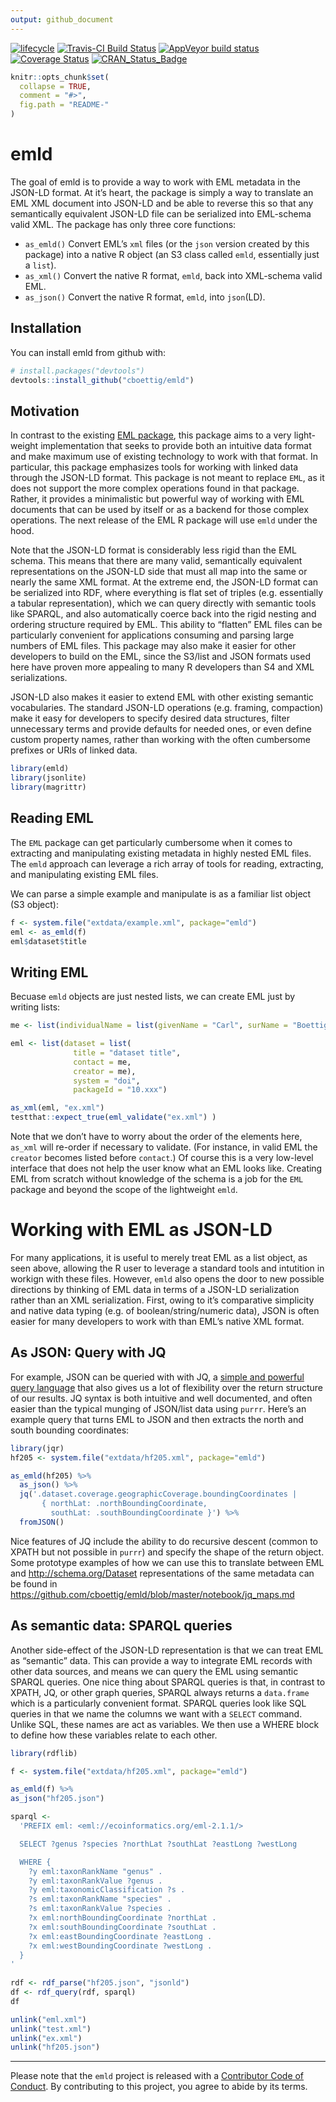 ```yaml
---
output: github_document
---
```


[![lifecycle](https://img.shields.io/badge/lifecycle-maturing-blue.svg)](https://www.tidyverse.org/lifecycle/#maturing)
[![Travis-CI Build Status](https://travis-ci.org/cboettig/emld.svg?branch=master)](https://travis-ci.org/cboettig/emld) 
[![AppVeyor build status](https://ci.appveyor.com/api/projects/status/github/cboettig/emld?branch=master&svg=true)](https://ci.appveyor.com/project/cboettig/emld)
[![Coverage Status](https://img.shields.io/codecov/c/github/cboettig/emld/master.svg)](https://codecov.io/github/cboettig/emld?branch=master)
[![CRAN_Status_Badge](http://www.r-pkg.org/badges/version/emld)](https://cran.r-project.org/package=emld)

<!-- README.md is generated from README.Rmd. Please edit that file -->

```r
knitr::opts_chunk$set(
  collapse = TRUE,
  comment = "#>",
  fig.path = "README-"
)
```

# emld

The goal of emld is to provide a way to work with EML metadata in the JSON-LD format. At it's heart, the package is simply a way to translate an EML XML document into JSON-LD and be able to reverse this so that any semantically equivalent JSON-LD file can be serialized into EML-schema valid XML.  The package has only three core functions:

- `as_emld()` Convert EML's `xml` files (or the `json` version created by this package) into a native R object (an S3 class called `emld`, essentially just a `list`).
- `as_xml()` Convert the native R format, `emld`, back into XML-schema valid EML.
- `as_json()` Convert the native R format, `emld`, into `json`(LD).


## Installation

You can install emld from github with:

```r
# install.packages("devtools")
devtools::install_github("cboettig/emld")
```



## Motivation


In contrast to the existing [EML package](https://ropensci.github.io/EML), this package aims to a very light-weight implementation that seeks to provide both an intuitive data format and make maximum use of existing technology to work with that format.  In particular, this package emphasizes tools for working with linked data through the JSON-LD format.  This package is not meant to replace `EML`, as it does not support the more complex operations found in that package.  Rather, it provides a minimalistic but powerful way of working with EML documents that can be used by itself or as a backend for those complex operations.  The next release of the EML R package will use `emld` under the hood.  

Note that the JSON-LD format is considerably less rigid than the EML schema.  This means that there are many valid, semantically equivalent representations on the JSON-LD side that must all map into the same or nearly the same XML format.  At the extreme end, the JSON-LD format can be serialized into RDF, where everything is flat set of triples (e.g. essentially a tabular representation), which we can query directly with semantic tools like SPARQL, and also automatically coerce back into the rigid nesting and ordering structure required by EML.  This ability to "flatten" EML files can be particularly convenient for applications consuming and parsing large numbers of EML files.  This package may also make it easier for other developers to build on the EML, since the S3/list and JSON formats used here have proven more appealing to many R developers than S4 and XML serializations.

JSON-LD also makes it easier to extend EML with other existing semantic vocabularies.  The standard JSON-LD operations (e.g. framing, compaction) make it easy for developers to specify desired data structures, filter unnecessary terms and provide defaults for needed ones, or even define custom property names, rather than working with the often cumbersome prefixes or URIs of linked data. 



```r
library(emld)
library(jsonlite)
library(magrittr)
```


## Reading EML

The `EML` package can get particularly cumbersome when it comes to extracting and manipulating existing metadata in highly nested EML files.  The `emld` approach can leverage a rich array of tools for reading, extracting, and manipulating existing EML files. 

We can parse a simple example and manipulate is as a familiar list object (S3 object):

```r
f <- system.file("extdata/example.xml", package="emld")
eml <- as_emld(f)
eml$dataset$title
```


## Writing EML

Becuase `emld` objects are just nested lists, we can create EML just by writing lists: 

```r

me <- list(individualName = list(givenName = "Carl", surName = "Boettiger"))

eml <- list(dataset = list(
              title = "dataset title",
              contact = me,
              creator = me),
              system = "doi",
              packageId = "10.xxx")

as_xml(eml, "ex.xml")
testthat::expect_true(eml_validate("ex.xml") )
```

Note that we don't have to worry about the order of the elements here, `as_xml` will re-order if necessary to validate. (For instance, in valid EML the `creator` becomes listed before `contact`.)   Of course this is a very low-level interface that does not help the user know what an EML looks like. Creating EML from scratch without knowledge of the schema is a job for the `EML` package and beyond the scope of the lightweight `emld`.  


# Working with EML as JSON-LD 

For many applications, it is useful to merely treat EML as a list object, as seen above, allowing the R user to leverage a standard tools and intutition in workign with these files.  However, `emld` also opens the door to new possible directions by thinking of EML data in terms of a JSON-LD serialization rather than an XML serialization.  First, owing to it's comparative simplicity and native data typing (e.g. of boolean/string/numeric data), JSON is often easier for many developers to work with than EML's native XML format.  


## As JSON: Query with JQ 

For example, JSON can be queried with with JQ, a [simple and powerful query language](https://stedolan.github.io/jq/manual/) that also gives us a lot of flexibility over the return structure of our results.  JQ syntax is both intuitive and well documented, and often easier than the typical munging of JSON/list data using `purrr`.  Here's an example query that turns EML to JSON and then extracts the north and south bounding coordinates:


```r
library(jqr)
hf205 <- system.file("extdata/hf205.xml", package="emld")

as_emld(hf205) %>% 
  as_json() %>% 
  jq('.dataset.coverage.geographicCoverage.boundingCoordinates | 
       { northLat: .northBoundingCoordinate, 
         southLat: .southBoundingCoordinate }') %>%
  fromJSON()
```

Nice features of JQ include the ability to do recursive descent (common to XPATH but not possible in `purrr`) and specify the shape of the return object.  Some prototype examples of how we can use this to translate between EML and <http://schema.org/Dataset> representations of the same metadata can be found in <https://github.com/cboettig/emld/blob/master/notebook/jq_maps.md>



## As semantic data: SPARQL queries


Another side-effect of the JSON-LD representation is that we can treat EML as "semantic" data.  This can provide a way to integrate EML records with other data sources, and means we can query the EML using semantic SPARQL queries.  One nice thing about SPARQL queries is that, in contrast to XPATH, JQ, or other graph queries, SPARQL always returns a `data.frame` which is a particularly convenient format. SPARQL queries look like SQL queries in that we name the columns we want with a `SELECT` command.  Unlike SQL, these names are act as variables.  We then use a WHERE block to define how these variables relate to each other.  



```r
library(rdflib)
```


```r
f <- system.file("extdata/hf205.xml", package="emld")

as_emld(f) %>%
as_json("hf205.json")

sparql <- 
  'PREFIX eml: <eml://ecoinformatics.org/eml-2.1.1/>

  SELECT ?genus ?species ?northLat ?southLat ?eastLong ?westLong 

  WHERE { 
    ?y eml:taxonRankName "genus" .
    ?y eml:taxonRankValue ?genus .
    ?y eml:taxonomicClassification ?s .
    ?s eml:taxonRankName "species" .
    ?s eml:taxonRankValue ?species .
    ?x eml:northBoundingCoordinate ?northLat .
    ?x eml:southBoundingCoordinate ?southLat .
    ?x eml:eastBoundingCoordinate ?eastLong .
    ?x eml:westBoundingCoordinate ?westLong .
  }
'
  
rdf <- rdf_parse("hf205.json", "jsonld")
df <- rdf_query(rdf, sparql)
df
```






```r
unlink("eml.xml")
unlink("test.xml")
unlink("ex.xml")
unlink("hf205.json")
```


----

Please note that the `emld` project is released with a [Contributor Code of Conduct](CODE_OF_CONDUCT.md). By contributing to this project, you agree to abide by its terms.

